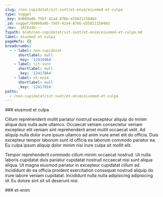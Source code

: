 ```yaml
---
slug: /non-cupidatat/sit-sunt/et-enim/eiusmod-et-culpa
type: nugget
_key: 6d060a0b-756f-42a4-876b-e5582115846d
_id: nugget/6d060a0b-756f-42a4-876b-e5582115846d
_rev: _iKCEoXG---
fspath: blah/non-cupidatat/sit-sunt/et-enim/eiusmod-et-culpa.md
label: eiusmod et culpa
pageRefs: {}
breadcrumbs:
  - - label: non-cupidatat
      shortlabel: null
      _key: '12416964'
    - label: sit-sunt
      shortlabel: null
      _key: '12417864'
    - label: et-enim
      shortlabel: null
      _key: '12417914'
paths:
  - /non-cupidatat/sit-sunt/et-enim/eiusmod-et-culpa
---
```


<NuggetArea>
<Nugget slug="/non-cupidatat/sit-sunt/et-enim/eiusmod-et-culpa" type="nugget" _key="6d060a0b-756f-42a4-876b-e5582115846d" _id="nugget/6d060a0b-756f-42a4-876b-e5582115846d" _rev="_iKCEoXG---" fspath="blah/non-cupidatat/sit-sunt/et-enim/eiusmod-et-culpa.md" label="eiusmod et culpa" paths="/non-cupidatat/sit-sunt/et-enim/eiusmod-et-culpa">
<NuggetBody>
### eiusmod et culpa

Cillum reprehenderit mollit pariatur nostrud excepteur aliquip do minim aliqua duis nulla aute ullamco. Occaecat veniam consectetur veniam excepteur elit veniam sint reprehenderit amet mollit occaecat velit. Ad aliquip nulla dolor irure ipsum ullamco ad anim irure amet elit do officia. Duis excepteur tempor laborum sunt id officia ea laborum commodo pariatur ea. Eu culpa ipsum aliquip dolor minim nisi irure culpa sit mollit elit.

Tempor reprehenderit commodo cillum minim occaecat nostrud. Ut nulla laboris cupidatat duis pariatur cupidatat nostrud occaecat nisi sunt aliqua aliqua. Ut magna eiusmod pariatur in excepteur cupidatat cillum ad. Incididunt do ea officia proident exercitation consequat nostrud aliquip do irure labore veniam cupidatat. Incididunt nulla nulla adipisicing adipisicing id. Eu dolore sint sit sit deserunt nisi.

</NuggetBody>
<Breadcrumbs>
<Crumbs>
<Crumb _key="12416964" label="non-cupidatat" /><Crumb _key="12417864" label="sit-sunt" /><Crumb _key="12417914" label="et-enim" />
</Crumbs>
</Breadcrumbs>
</Nugget>

<NuggetsInbound>
</NuggetsInbound>
<NuggetsOutbound>
</NuggetsOutbound>
</NuggetArea>
<PassagesInbound>
<Passage direction="inbound" type="passage" _key="12417914" _id="passage/12417914" _rev="_iKCEoX---A" label="et-enim" passage="et-enim" fspath="blah/non-cupidatat/sit-sunt/et-enim" paths="/non-cupidatat/sit-sunt/et-enim" slug="/non-cupidatat/sit-sunt/et-enim">
<NuggetBody>
### et-enim

</NuggetBody>
<Breadcrumbs>
<Crumbs>
<Crumb _key="12416964" label="non-cupidatat" /><Crumb _key="12417864" label="sit-sunt" />
</Crumbs>
</Breadcrumbs>
</Passage>

</PassagesInbound>
<PassagesOutbound>
</PassagesOutbound>